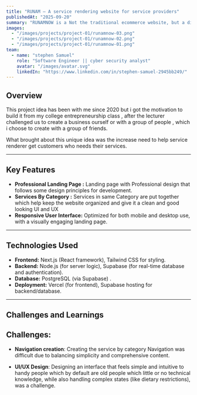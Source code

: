 ```yaml
---
title: "RUNAM – A service rendering website for service providers"
publishedAt: "2025-09-20"
summary: "RUNAMNOW is a Not the traditional ecommerce website, but a different approach to ecommerce specifically made for service renderer.."
images:
  - "/images/projects/project-01/runamnow-03.png"
  - "/images/projects/project-01/runamnow-02.png"
  - "/images/projects/project-01/runamnow-01.png"
team:
  - name: "stephen Samuel"
    role: "Software Engineer || cyber security analyst"
    avatar: "/images/avatar.svg"
    linkedIn: "https://www.linkedin.com/in/stephen-samuel-2945bb249/"
---
```


## **Overview**

This project idea has been with me since 2020 but i got the motivation to build it from my college entrepreneurship class , after the lecturer challenged us to create a business ourself or with a group of people , which i choose to create with a group of friends.

What brought about this unique idea was the increase need to help service renderer get customers who needs their services.

---

## **Key Features**

- **Professional Landing Page :** Landing page with Professional design that follows some design principles for development.
- **Services By Category :** Services in same Category are put together which help keep the website organized and give it a clean and good looking UI and UX
- **Responsive User Interface:** Optimized for both mobile and desktop use, with a visually engaging landing page.

---

## **Technologies Used**

- **Frontend:** Next.js (React framework), Tailwind CSS for styling.
- **Backend:** Node.js (for server logic), Supabase (for real-time database and authentication).
- **Database:** PostgreSQL (via Supabase) .
- **Deployment:** Vercel (for frontend), Supabase hosting for backend/database.

---

## **Challenges and Learnings**

## **Challenges:**

- **Navigation creation**: Creating the service by category Navigation was difficult due to balancing simplicity and comprehensive content.

- **UI/UX Design**: Designing an interface that feels simple and intuitive to handy people which by default are old people which little or no technical knowledge, while also handling complex states (like dietary restrictions), was a challenge.
